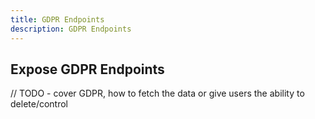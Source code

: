 ```yaml
---
title: GDPR Endpoints
description: GDPR Endpoints
---
```


## Expose GDPR Endpoints

// TODO - cover GDPR, how to fetch the data or give users the ability to delete/control
